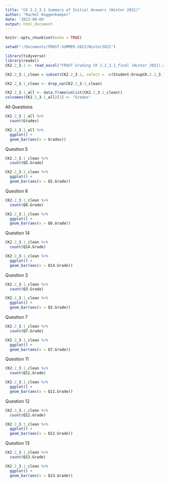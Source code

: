 ```yaml
---
title: "CK 2.2_3.1 Summary of Initial Answers (Winter 2021)"
author: "Rachel Roggenkemper"
date: '2022-08-09'
output: html_document
---
```


```r
knitr::opts_chunk$set(echo = TRUE)
```

```r
setwd("~/Documents/FROST-SUMMER-2022/Winter2021")

library(tidyverse)
library(readxl)  
CK2.2_3.1 <- read_excel("FROST Grading CK 2.2_3.1_final (Winter 2021).xlsx")
```

```r
CK2.2_3.1_clean = subset(CK2.2_3.1, select = -c(Student:GroupCK.2.2_3.1))

CK2.2_3.1_clean <- drop_na(CK2.2_3.1_clean)
```

```r
CK2.2_3.1_all <- data.frame(unlist(CK2.2_3.1_clean))
colnames(CK2.2_3.1_all)[1] <- "Grades"
```


All Questions 
```r
CK2.2_3.1_all %>%
  count(Grades)
```

```r
CK2.2_3.1_all %>%
  ggplot() +
  geom_bar(aes(x = Grades))
```


Question 5
```r
CK2.2_3.1_clean %>%
  count(Q5.Grade)
```

```r
CK2.2_3.1_clean %>%
  ggplot() +
  geom_bar(aes(x = Q5.Grade))
```


Question 6
```r
CK2.2_3.1_clean %>%
  count(Q6.Grade)
```

```r
CK2.2_3.1_clean %>%
  ggplot() +
  geom_bar(aes(x = Q6.Grade))
```


Question 14
```r
CK2.2_3.1_clean %>%
  count(Q14.Grade)
```

```r
CK2.2_3.1_clean %>%
  ggplot() +
  geom_bar(aes(x = Q14.Grade))
```


Question 3
```r
CK2.2_3.1_clean %>%
  count(Q3.Grade)
```

```r
CK2.2_3.1_clean %>%
  ggplot() +
  geom_bar(aes(x = Q3.Grade))
```


Question 7
```r
CK2.2_3.1_clean %>%
  count(Q7.Grade)
```

```r
CK2.2_3.1_clean %>%
  ggplot() +
  geom_bar(aes(x = Q7.Grade))
```


Question 11
```r
CK2.2_3.1_clean %>%
  count(Q11.Grade)
```

```r
CK2.2_3.1_clean %>%
  ggplot() +
  geom_bar(aes(x = Q11.Grade))
```


Question 12
```r
CK2.2_3.1_clean %>%
  count(Q12.Grade)
```

```r
CK2.2_3.1_clean %>%
  ggplot() +
  geom_bar(aes(x = Q12.Grade))
```


Question 13
```r
CK2.2_3.1_clean %>%
  count(Q13.Grade)
```

```r
CK2.2_3.1_clean %>%
  ggplot() +
  geom_bar(aes(x = Q13.Grade))
```


